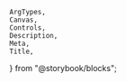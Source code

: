     ArgTypes,
    Canvas,
    Controls,
    Description,
    Meta,
    Title,
} from "@storybook/blocks";


<Meta of={stories} />
<Title of={stories} />
<Description of={Button} />

## Example

<Canvas
    sourceState="shown"
    of={stories.Default}
/>

## Customization

In addition to the props provided by the
[React Aria Button component](https://react-spectrum.adobe.com/react-aria/Button.html#props),
there are some additional props for customizing the appearance of the button,
`appearance`, `size`, `colorOverlay` and `alignment`.

### Appearance

<Description of={stories.Primary} />
<Canvas of={stories.Primary} />

<Description of={stories.Secondary} />
<Canvas of={stories.Secondary} />

<Description of={stories.Ghost} />
<Canvas of={stories.Ghost} />

### Color

Button can be customized with the globally available `colorOverlay`, this is
intended to be used to convey semantic meaning, e.g.

-   `amber`: To indicate caution, or warning actions
-   `blue`: To indicate information, or neutral actions
-   `green`: To indicate success, or confirmatory actions
-   `grey`: When a subtle, neutral color is needed
-   `red`: To warn of potentially destructive actions
-   `default`: To reset the color overlay if inherited from a parent

<Box
    display="grid"
    gridTemplateColumns={{ mobile: "1x", tablet: "3x", desktop: "3x" }}
    gap="space_4"
>
    <Canvas of={stories.ColorAmber} />
    <Canvas of={stories.ColorBlue} />
    <Canvas of={stories.ColorGreen} />
    <Canvas of={stories.ColorGrey} />
    <Canvas of={stories.ColorRed} />
    <Canvas of={stories.ColorDefault} />

</Box>

### Size

The `size` prop can be used to adjust the size of the button, and supports the
following options:

-   `xs`
-   `sm` **(default)**
-   `md`
-   `lg`
-   `square_xs`
-   `square_sm`
-   `square_md`
-   `square_lg`

<Canvas
    sourceState="none"
    of={stories.Size}
/>

### Playground

<Canvas of={stories.Default} />

<Controls
    of={stories.Default}
    include={["appearance", "size", "colorOverlay", "alignment"]}
/>

## Props

<ArgTypes of={Button} />
